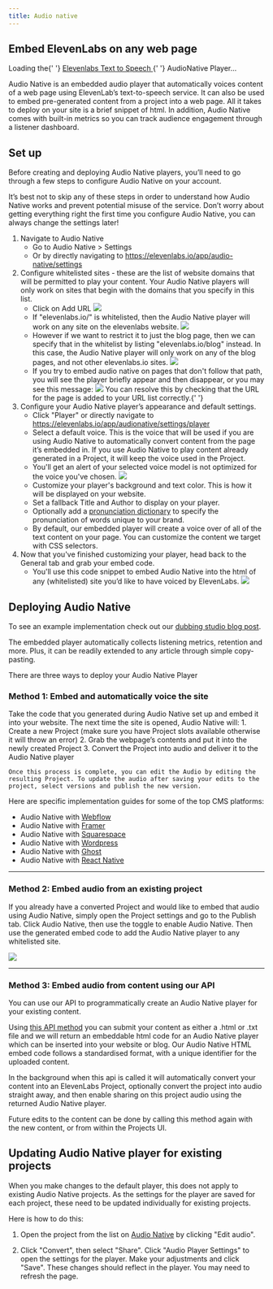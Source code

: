 ```yaml
---
title: Audio native
---
```


## Embed ElevenLabs on any web page

<div
  id="elevenlabs-audionative-widget"
  data-height="90"
  data-width="100%"
  data-frameBorder="no"
  data-scrolling="no"
  data-publicUserId="8cb6f91dbb1d1b891d2cde8e21c96378281280fd9dac76faac4c7502f022075a"
  data-playerUrl="https://elevenlabs.io/player/index.html"
  data-small="True"
  data-textColor="rgba(0, 0, 0, 1.0)"
  data-backgroundColor="rgba(255, 255, 255, 1.0)"
>
  Loading the{' '}
  <a href="https://elevenlabs.io/text-to-speech" target="_blank" rel="noopener">
    Elevenlabs Text to Speech
  </a>{' '}
  AudioNative Player...
</div>
<script src="https://elevenlabs.io/player/audioNativeHelper.js"></script>

Audio Native is an embedded audio player that automatically voices content of a web page using ElevenLab’s text-to-speech service. It can also be used to embed pre-generated content from a project into a web page. All it takes to deploy on your site is a brief snippet of html. In addition, Audio Native comes with built-in metrics so you can track audience engagement through a listener dashboard.

## Set up

Before creating and deploying Audio Native players, you’ll need to go through a few steps to configure Audio Native on your account.

It’s best not to skip any of these steps in order to understand how Audio Native works and prevent potential misuse of the service. Don’t worry about getting everything right the first time you configure Audio Native, you can always change the settings later!

1. Navigate to Audio Native
   - Go to Audio Native > Settings
   - Or by directly navigating to https://elevenlabs.io/app/audio-native/settings
2. Configure whitelisted sites - these are the list of website domains that will be permitted to play your content. Your Audio Native players will only work on sites that begin with the domains that you specify in this list.
   - Click on Add URL
     <img src="../../product/audio-native/images/an_url_allowlist_empty_state.webp" />
   - If "elevenlabs.io/" is whitelisted, then the Audio Native player will work on any site on the elevenlabs website.
     <img src="../../product/audio-native/images/an_url_elevenlabs.webp" />
   - However if we want to restrict it to just the blog page, then we can specify that in the whitelist by listing "elevenlabs.io/blog" instead. In this case, the Audio Native player will only work on any of the blog pages, and not other elevenlabs.io sites.
     <img src="../../product/audio-native/images/an_url_elevenlabs_blog.webp" />
   - If you try to embed audio native on pages that don't follow that path, you will see the player briefly appear and then disappear, or you may see this message:
     <img src="../../product/audio-native/images/an_url_not_allowed.webp" />
     You can resolve this by checking that the URL for the page is added to your URL list correctly.{' '}
3. Configure your Audio Native player’s appearance and default settings.
   - Click "Player" or directly navigate to https://elevenlabs.io/app/audionative/settings/player
   - Select a default voice. This is the voice that will be used if you are using Audio Native to automatically convert content from the page it’s embedded in. If you use Audio Native to play content already generated in a Project, it will keep the voice used in the Project.
   - You'll get an alert of your selected voice model is not optimized for the voice you've chosen.
     <img src="../../product/audio-native/images/an_voice_wrong_model.webp" />
   - Customize your player's background and text color. This is how it will be displayed on your website.
   - Set a fallback Title and Author to display on your player.
   - Optionally add a [pronunciation dictionary](https://elevenlabs.io/docs/projects/overview#pronunciation-dictionaries) to specify the pronunciation of words unique to your brand.
   - By default, our embedded player will create a voice over of all of the text content on your page. You can customize the content we target with CSS selectors.
4. Now that you've finished customizing your player, head back to the General tab and grab your embed code.
   - You'll use this code snippet to embed Audio Native into the html of any (whitelisted) site you’d like to have voiced by ElevenLabs.
     <img src="../../product/audio-native/images/an_embed_code.webp" />

## Deploying Audio Native

To see an example implementation check out our [dubbing studio blog post](https://elevenlabs.io/blog/introducing-dubbing-studio/).

The embedded player automatically collects listening metrics, retention and more. Plus, it can be readily extended to any article through simple copy-pasting.

There are three ways to deploy your Audio Native Player

### Method 1: Embed and automatically voice the site

Take the code that you generated during Audio Native set up and embed it into your website. The next time the site is opened, Audio Native will: 1. Create a new Project (make sure you have Project slots available otherwise it will throw an error) 2. Grab the webpage’s contents and put it into the newly created Project 3. Convert the Project into audio and deliver it to the Audio Native player

    Once this process is complete, you can edit the Audio by editing the resulting Project. To update the audio after saving your edits to the project, select versions and publish the new version.

Here are specific implementation guides for some of the top CMS platforms:

- Audio Native with [Webflow](https://elevenlabs.io/docs/audio-native/webflow)
- Audio Native with [Framer](https://elevenlabs.io/docs/audio-native/framer)
- Audio Native with [Squarespace](https://elevenlabs.io/docs/audio-native/squarespace)
- Audio Native with [Wordpress](https://elevenlabs.io/docs/audio-native/wordpress)
- Audio Native with [Ghost](https://elevenlabs.io/docs/audio-native/ghost)
- Audio Native with [React Native](https://elevenlabs.io/docs/audio-native/audio-native-react)

---

### Method 2: Embed audio from an existing project

If you already have a converted Project and would like to embed that audio using Audio Native, simply open the Project settings and go to the Publish tab. Click Audio Native, then use the toggle to enable Audio Native. Then use the generated embed code to add the Audio Native player to any whitelisted site.

<Frame>
  <img src="../../product/audio-native/images/an-8-newUI.webp" />
</Frame>

---

### Method 3: Embed audio from content using our API

You can use our API to programmatically create an Audio Native player for your existing content.

Using [this API method](https://elevenlabs.io/docs/api-reference/creates-audionative-enabled-project) you can submit your content as either a .html or .txt file and we will return an embeddable html code for an Audio Native player which can be inserted into your website or blog. Our Audio Native HTML embed code follows a standardised format, with a unique identifier for the uploaded content.

In the background when this api is called it will automatically convert your content into an ElevenLabs Project, optionally convert the project into audio straight away, and then enable sharing on this project audio using the returned Audio Native player.

Future edits to the content can be done by calling this method again with the new content, or from within the Projects UI.

## Updating Audio Native player for existing projects

When you make changes to the default player, this does not apply to existing Audio Native projects. As the settings for the player are saved for each project, these need to be updated individually for existing projects.

Here is how to do this:

1.  Open the project from the list on [Audio Native](https://elevenlabs.io/app/audio-native) by clicking "Edit audio".

2.  Click "Convert", then select "Share". Click "Audio Player Settings" to open the settings for the player. Make your adjustments and click "Save". These changes should reflect in the player. You may need to refresh the page.
